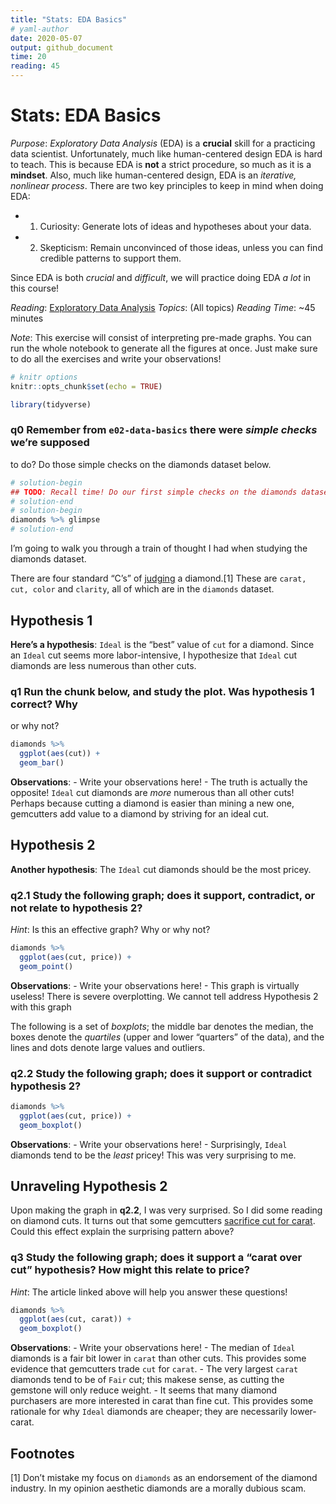 ```yaml
---
title: "Stats: EDA Basics"
# yaml-author
date: 2020-05-07
output: github_document
time: 20
reading: 45
---
```


# Stats: EDA Basics

*Purpose*: *Exploratory Data Analysis* (EDA) is a __crucial__ skill for a
practicing data scientist. Unfortunately, much like human-centered design EDA is
hard to teach. This is because EDA is **not** a strict procedure, so much as it
is a **mindset**. Also, much like human-centered design, EDA is an *iterative,
nonlinear process*. There are two key principles to keep in mind when doing EDA:

- 1. Curiosity: Generate lots of ideas and hypotheses about your data.
- 2. Skepticism: Remain unconvinced of those ideas, unless you can find credible
  patterns to support them.

Since EDA is both *crucial* and *difficult*, we will practice doing EDA *a lot*
in this course!

*Reading*: [Exploratory Data Analysis](https://rstudio.cloud/learn/primers/3.1)
*Topics*: (All topics)
*Reading Time*: ~45 minutes

*Note*: This exercise will consist of interpreting pre-made graphs. You can run
the whole notebook to generate all the figures at once. Just make sure to do
all the exercises and write your observations!

```r
# knitr options
knitr::opts_chunk$set(echo = TRUE)
```

```r
library(tidyverse)

```

### __q0__ Remember from `e02-data-basics` there were *simple checks* we're supposed
to do? Do those simple checks on the diamonds dataset below.

```r
# solution-begin
## TODO: Recall time! Do our first simple checks on the diamonds dataset
# solution-end
# solution-begin
diamonds %>% glimpse
# solution-end
```

I'm going to walk you through a train of thought I had when studying the
diamonds dataset.

There are four standard "C's" of
[judging](https://en.wikipedia.org/wiki/Diamond_(gemstone)) a diamond.[1] These
are `carat, cut, color` and `clarity`, all of which are in the `diamonds`
dataset.

## Hypothesis 1

**Here's a hypothesis**: `Ideal` is the "best" value of `cut` for a diamond.
Since an `Ideal` cut seems more labor-intensive, I hypothesize that `Ideal` cut
diamonds are less numerous than other cuts.

### __q1__ Run the chunk below, and study the plot. Was hypothesis 1 correct? Why
or why not?

```r
diamonds %>%
  ggplot(aes(cut)) +
  geom_bar()
```

**Observations**:
<!-- task-begin -->
- Write your observations here!
<!-- task-end -->
<!-- solution-begin -->
- The truth is actually the opposite! `Ideal` cut diamonds are *more* numerous than all other cuts! Perhaps because cutting a diamond is easier than mining a new one, gemcutters add value to a diamond by striving for an ideal cut.
<!-- solution-end -->

## Hypothesis 2

**Another hypothesis**: The `Ideal` cut diamonds should be the most pricey.

### __q2.1__ Study the following graph; does it support, contradict, or not relate to hypothesis 2?

*Hint*: Is this an effective graph? Why or why not?

```r
diamonds %>%
  ggplot(aes(cut, price)) +
  geom_point()
```

**Observations**:
<!-- task-begin -->
- Write your observations here!
<!-- task-end -->
<!-- solution-begin -->
- This graph is virtually useless! There is severe overplotting. We cannot tell address Hypothesis 2 with this graph
<!-- solution-end -->

The following is a set of *boxplots*; the middle bar denotes the median, the
boxes denote the *quartiles* (upper and lower "quarters" of the data), and the
lines and dots denote large values and outliers.

### __q2.2__ Study the following graph; does it support or contradict hypothesis 2?

```r
diamonds %>%
  ggplot(aes(cut, price)) +
  geom_boxplot()
```

**Observations**:
<!-- task-begin -->
- Write your observations here!
<!-- task-end -->
<!-- solution-begin -->
- Surprisingly, `Ideal` diamonds tend to be the *least* pricey! This was very surprising to me.
<!-- solution-end -->

## Unraveling Hypothesis 2

Upon making the graph in __q2.2__, I was very surprised. So I did some reading
on diamond cuts. It turns out that some gemcutters [sacrifice cut for
carat](https://en.wikipedia.org/wiki/Diamond_(gemstone)#Cut). Could this effect
explain the surprising pattern above?

### __q3__ Study the following graph; does it support a "carat over cut" hypothesis? How might this relate to price?

*Hint*: The article linked above will help you answer these questions!

```r
diamonds %>%
  ggplot(aes(cut, carat)) +
  geom_boxplot()
```

**Observations**:
<!-- task-begin -->
- Write your observations here!
<!-- task-end -->
<!-- solution-begin -->
- The median of `Ideal` diamonds is a fair bit lower in `carat` than other cuts. This provides some evidence that gemcutters trade `cut` for `carat`.
- The very largest `carat` diamonds tend to be of `Fair` cut; this makese sense, as cutting the gemstone will only reduce weight.
- It seems that many diamond purchasers are more interested in carat than fine cut. This provides some rationale for why `Ideal` diamonds are cheaper; they are necessarily lower-carat.
<!-- solution-end -->

## Footnotes

[1] Don't mistake my focus on `diamonds` as an endorsement of the diamond
industry. In my opinion aesthetic diamonds are a morally dubious scam.

<!-- include-exit-ticket -->
